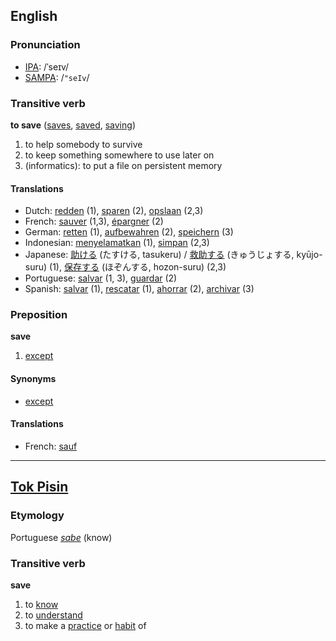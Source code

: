 ==English==
===Pronunciation===
*[[w:IPA|IPA]]: /ˈseɪv/
*[[w:SAMPA|SAMPA]]: /<tt>"seIv</tt>/

===Transitive verb===
'''to save''' ([[saves]], [[saved]], [[saving]])

# to help somebody to survive
# to keep something somewhere to use later on
# (informatics): to put a file on persistent memory

====Translations====
*Dutch: [[redden]] (1), [[sparen]] (2), [[opslaan]] (2,3)
*French: [[sauver]] (1,3), [[épargner]] (2)
*German: [[retten]] (1), [[aufbewahren]] (2), [[speichern]] (3)
*Indonesian: [[selamat|menyelamatkan]] (1), [[simpan]] (2,3)
*Japanese: [[助ける]] (たすける, tasukeru) / [[救助する]] (きゅうじょする, kyūjo-suru) (1), [[保存する]] (ほぞんする, hozon-suru) (2,3)
*Portuguese: [[salvar]] (1, 3), [[guardar]] (2)
*Spanish: [[salvar]] (1), [[rescatar]] (1), [[ahorrar]] (2), [[archivar]] (3)

===Preposition===
'''save'''

# [[except]]

====Synonyms====
*[[except]]

====Translations====
*French: [[sauf]]

----

==[[Tok Pisin]]==
===Etymology===
Portuguese ''[[sabe]]'' (know)

===Transitive verb===
'''save'''

# to [[know]]
# to [[understand]]
# to make a [[practice]] or [[habit]] of